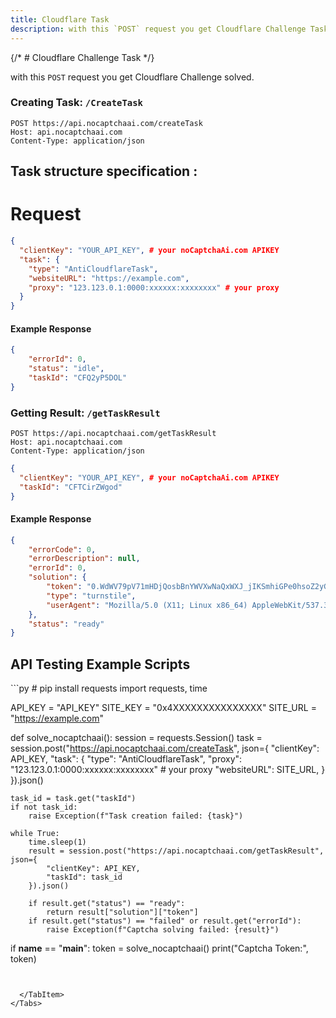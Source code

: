 ---
title: Cloudflare Task
description: with this `POST` request you get Cloudflare Challenge Task solved.
---


{/* # Cloudflare Challenge Task */}

with this `POST` request you get Cloudflare Challenge solved.

<LinkButtons />

### Creating Task: `/CreateTask` 

```
POST https://api.nocaptchaai.com/createTask
Host: api.nocaptchaai.com
Content-Type: application/json
```

## Task structure specification :

<CreateTaskData tableData={createTaskJson.cloudflare} />

# Request

```json
{
  "clientKey": "YOUR_API_KEY", # your noCaptchaAi.com APIKEY
  "task": {
    "type": "AntiCloudflareTask",
    "websiteURL": "https://example.com",
    "proxy": "123.123.0.1:0000:xxxxxx:xxxxxxxx" # your proxy
  }
}
```

#### Example Response

```json
{
    "errorId": 0,
    "status": "idle",
    "taskId": "CFQ2yP5DOL"
}
```

### Getting Result: `/getTaskResult`
```
POST https://api.nocaptchaai.com/getTaskResult
Host: api.nocaptchaai.com
Content-Type: application/json
```

```json
{
  "clientKey": "YOUR_API_KEY", # your noCaptchaAi.com APIKEY
  "taskId": "CFTCirZWgod"
}
```


#### Example Response


```json
{
    "errorCode": 0,
    "errorDescription": null,
    "errorId": 0,
    "solution": {
        "token": "0.WdWV79pV71mHDjQosbBnYWVXwNaQxWXJ_jIKSmhiGPe0hsoZ2yGlnlU99MQn-goG2vFqJ6kcs9aW3OgLW5mF5B8aA9EnjvYENwoQMufkvzJcP5tl8VCV1itaFuPCtz2rbZR8vdFxMyfnda7qhu_wUdtoW8OpWIV7niuslrg-OhRWG_7m8lUFOTa5tOcSBUxsr25LSZSOjk_fneYRzzNACWGTrbbqloe-j6p8aLDh857iY6FL1C-c1jEIXHm8ilBYyYKuTyLNYU-tP2fTjYSXuyofE2tdnh92asYp7c-Z_gDCiDpyQt_MRaC1OZ1mHxNT5JLkUkicxWgaz1ttnzRhgkxhk0D9JR2TE0XXZw9XYDVB-EaJk5oB82yRYEsfC6ydYLD4vCC1nBVevYtvLRmdLvqWaaDm8uJrlEK4kV8m7ELzP2v7AmXgGNAaCK_APaaLoRz6FgU8HjRNgTF2l6Uimd3xeUCOOzvSJIxKw9NP2CFYI8R8OCkbXJ2hQxeWqdBgaB_dLErZobL5Q4p7CX0qogshsjERqxgpS60lMxVAPKKT6y7p9zUgf1Ez4QvlWa3vWuBmiGDry1a_BO1xJ_X2lb-pEUU6ER8naLeyVn9OpiWc7uBmPOuK11KeHBhkYieIfFicqDkR3sXpyDVJnj7GYtTuMCvcdDV33fdQae9lFfjI_55ywsH4HFDMpNK9ANBJ7UsdkXv9XCMOK7e-X2DKM-zxV6zlL8hClGLe5vRmLk6crkhWktlPRZYnE2DeXPO8D23V-2t44dVIhqggGiqQ1WOAsQuISiw8Od85zhHmn8mdjaw-NilpwcVTTv1SoO4K.bkRehIdUGGiOqbpwGY6YOA.f405ffb4e5d100ce42a7301fd59cfb4f7f6c08aea3379b07475accd43317766d",
        "type": "turnstile",
        "userAgent": "Mozilla/5.0 (X11; Linux x86_64) AppleWebKit/537.36 (KHTML, like Gecko) Chrome/134.0.0.0 Safari/537.36"
    },
    "status": "ready"
}
```


## API Testing Example Scripts


<Tabs syncKey="languages">

  <TabItem label="Python">
  ```py
  # pip install requests
import requests, time

API_KEY = "API_KEY"
SITE_KEY = "0x4XXXXXXXXXXXXXXX"
SITE_URL = "https://example.com"

def solve_nocaptchaai():
    session = requests.Session()
    task = session.post("https://api.nocaptchaai.com/createTask", json={
        "clientKey": API_KEY,
        "task": {
            "type": "AntiCloudflareTask",
            "proxy": "123.123.0.1:0000:xxxxxx:xxxxxxxx" # your proxy
            "websiteURL": SITE_URL,
        }
    }).json()

    task_id = task.get("taskId")
    if not task_id:
        raise Exception(f"Task creation failed: {task}")

    while True:
        time.sleep(1)
        result = session.post("https://api.nocaptchaai.com/getTaskResult", json={
            "clientKey": API_KEY,
            "taskId": task_id
        }).json()

        if result.get("status") == "ready":
            return result["solution"]["token"]
        if result.get("status") == "failed" or result.get("errorId"):
            raise Exception(f"Captcha solving failed: {result}")

if __name__ == "__main__":
    token = solve_nocaptchaai()
    print("Captcha Token:", token)


```
  
  
  </TabItem>
</Tabs>
